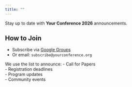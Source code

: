 ```yaml
---
title: ""
---
```


Stay up to date with **Your Conference 2026** announcements.

## How to Join
- Subscribe via [Google Groups](https://groups.google.com/)  
- Or email: `subscribe@yourconference.org`

We use the list to announce:
- Call for Papers  
- Registration deadlines  
- Program updates  
- Community events